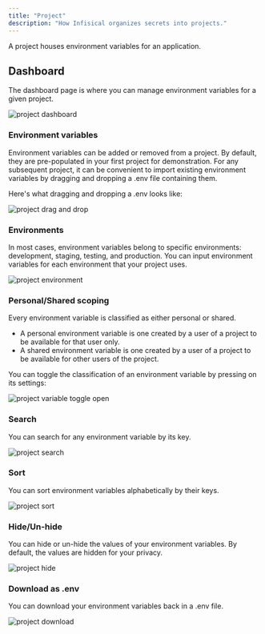 ```yaml
---
title: "Project"
description: "How Infisical organizes secrets into projects."
---
```


A project houses environment variables for an application.

## Dashboard

The dashboard page is where you can manage environment variables for a given project.

![project dashboard](../../images/dashboard.png)

### Environment variables

Environment variables can be added or removed from a project. By default, they are pre-populated in your first project for demonstration. For any subsequent project, it can be convenient to import existing environment variables by dragging and dropping a .env file containing them.

Here's what dragging and dropping a .env looks like:

![project drag and drop](../../images/project-drag-drop.png)

### Environments

In most cases, environment variables belong to specific environments: development, staging, testing, and production. You can input environment variables for each environment that your project uses.

![project environment](../../images/project-environment.png)

### Personal/Shared scoping

Every environment variable is classified as either personal or shared.

- A personal environment variable is one created by a user of a project to be available for that user only.
- A shared environment variable is one created by a user of a project to be available for other users of the project.

You can toggle the classification of an environment variable by pressing on its settings:

![project variable toggle open](../../images/project-envar-toggle-open.png)

### Search

You can search for any environment variable by its key.

![project search](../../images/project-search.png)

### Sort

You can sort environment variables alphabetically by their keys.

![project sort](../../images/project-sort.png)

### Hide/Un-hide

You can hide or un-hide the values of your environment variables. By default, the values are hidden for your privacy.

![project hide](../../images/project-hide.png)

### Download as .env

You can download your environment variables back in a .env file.

![project download](../../images/project-download.png)
